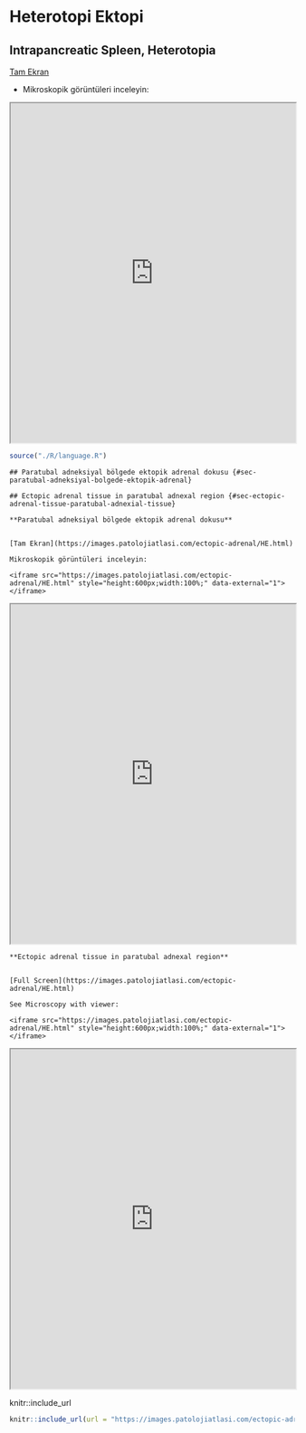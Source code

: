 # Heterotopi Ektopi {#sec-heterotopi-ektopi} 

## Intrapancreatic Spleen, Heterotopia {#sec-intrapancreatic-spleen} 

[Tam Ekran](https://images.patolojiatlasi.com/intrapancreaticspleen/HE.html)

-   Mikroskopik görüntüleri inceleyin:

<iframe src="https://images.patolojiatlasi.com/intrapancreaticspleen/HE.html" style="height:600px;width:100%;" data-external="1">

</iframe>

```r
source("./R/language.R")
```

```asis
## Paratubal adneksiyal bölgede ektopik adrenal dokusu {#sec-paratubal-adneksiyal-bolgede-ektopik-adrenal} 
```

```asis
## Ectopic adrenal tissue in paratubal adnexal region {#sec-ectopic-adrenal-tissue-paratubal-adnexial-tissue} 
```

```asis

**Paratubal adneksiyal bölgede ektopik adrenal dokusu**


[Tam Ekran](https://images.patolojiatlasi.com/ectopic-adrenal/HE.html)

Mikroskopik görüntüleri inceleyin:

<iframe src="https://images.patolojiatlasi.com/ectopic-adrenal/HE.html" style="height:600px;width:100%;" data-external="1"></iframe>

```

```{=html}
<iframe src="https://images.patolojiatlasi.com/ectopic-adrenal/HE.html" style="height:600px;width:100%;" data-external="1"></iframe>
```
```asis

**Ectopic adrenal tissue in paratubal adnexal region**


[Full Screen](https://images.patolojiatlasi.com/ectopic-adrenal/HE.html)

See Microscopy with viewer: 

<iframe src="https://images.patolojiatlasi.com/ectopic-adrenal/HE.html" style="height:600px;width:100%;" data-external="1"></iframe>

```

```{=html}
<iframe src="https://images.patolojiatlasi.com/ectopic-adrenal/HE.html" style="height:600px;width:100%;" data-external="1"></iframe>
```
knitr::include_url

```r
knitr::include_url(url = "https://images.patolojiatlasi.com/ectopic-adrenal/HE.html")
```
